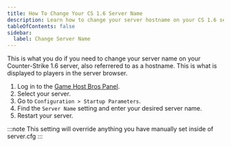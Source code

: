 ```yaml
---
title: How To Change Your CS 1.6 Server Name
description: Learn how to change your server hostname on your CS 1.6 server.
tableOfContents: false
sidebar:
  label: Change Server Name
---
```


This is what you do if you need to change your server name on your Counter-Strike 1.6 server, also referrered to as a hostname. This is what is displayed to players in the server browser.

1. Log in to the [Game Host Bros Panel](https://panel.gamehostbros.com/).
2. Select your server.
3. Go to `Configuration > Startup Parameters`.
4. Find the `Server Name` setting and enter your desired server name.
5. Restart your server.

:::note
This setting will override anything you have manually set inside of server.cfg
:::